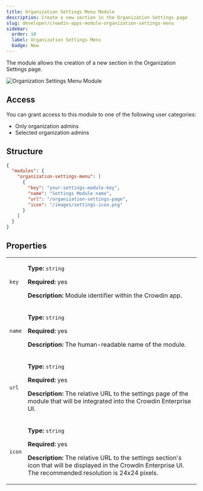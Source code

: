 ```yaml
---
title: Organization Settings Menu Module
description: Create a new section in the Organization Settings page
slug: developer/crowdin-apps-module-organization-settings-menu
sidebar:
  order: 10
  label: Organization Settings Menu
  badge: New
---
```



The module allows the creation of a new section in the Organization Settings page.

<Image src={orgSettingsMenu} alt="Organization Settings Menu Module" />

## Access

You can grant access to this module to one of the following user categories:

* Only organization admins
* Selected organization admins

## Structure

```json title="manifest.json"
{
  "modules": {
    "organization-settings-menu": [
      {
        "key": "your-settings-module-key",
        "name": "Settings Module name",
        "url": "/organization-settings-page",
        "icon": "/images/settings-icon.png"
      }
    ]
  }
}
```

## Properties

<table>
  <tbody>
    <tr>
      <td><code>key</code></td>
      <td>
        <p><strong>Type:</strong> <code>string</code></p>
        <p><strong>Required:</strong> yes</p>
        <p><strong>Description:</strong> Module identifier within the Crowdin app.</p>
      </td>
    </tr>
    <tr>
      <td><code class="whitespace-nowrap">name</code></td>
      <td>
        <p><strong>Type:</strong> <code>string</code></p>
        <p><strong>Required:</strong> yes</p>
        <p><strong>Description:</strong> The human-readable name of the module.</p>
      </td>
    </tr>
    <tr>
      <td><code>url</code></td>
      <td>
        <p><strong>Type:</strong> <code>string</code></p>
        <p><strong>Required:</strong> yes</p>
        <p><strong>Description:</strong> The relative URL to the settings page of the module that will be integrated into the Crowdin Enterprise UI.</p>
      </td>
    </tr>
    <tr>
      <td><code>icon</code></td>
      <td>
        <p><strong>Type:</strong> <code>string</code></p>
        <p><strong>Required:</strong> yes</p>
        <p><strong>Description:</strong> The relative URL to the settings section's icon that will be displayed in the Crowdin Enterprise UI.<br/>
         The recommended resolution is 24x24 pixels.</p>
      </td>
    </tr>
  </tbody>
</table>
